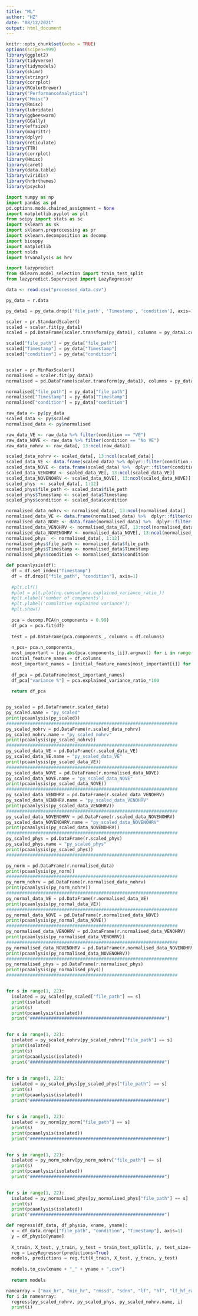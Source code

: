```yaml
---
title: "ML"
author: "HZ"
date: "08/12/2021"
output: html_document
---
```


```r
knitr::opts_chunk$set(echo = TRUE)
options(scipen=999)
library(ggplot2)
library(tidyverse)
library(tidymodels)
library(skimr)
library(stringr)
library(corrplot)
library(RColorBrewer)
library("PerformanceAnalytics")
library("Hmisc")
library(Rmisc)
library(lubridate)
library(ggbeeswarm)
library(GGally)
library(effsize)
library(magrittr)
library(dplyr)
library(reticulate)
library(TTR)
library(corrplot)
library(Hmisc)
library(caret)
library(data.table)
library(viridis)
library(hrbrthemes)
library(psycho)
```

```python
import numpy as np
import pandas as pd
pd.options.mode.chained_assignment = None 
import matplotlib.pyplot as plt
from scipy import stats as sc
import sklearn as sk
import sklearn.preprocessing as pr
import sklearn.decomposition as decomp
import biosppy
import matplotlib
import nolds
import hrvanalysis as hrv

import lazypredict
from sklearn.model_selection import train_test_split
from lazypredict.Supervised import LazyRegressor

```

```r
data <- read.csv("processed_data.csv")
```

```python
py_data = r.data

py_data1 = py_data.drop(['file_path', 'Timestamp', 'condition'], axis=1)

scaler = pr.StandardScaler()
scaled = scaler.fit(py_data1)
scaled = pd.DataFrame(scaler.transform(py_data1), columns = py_data1.columns)

scaled["file_path"] = py_data["file_path"]
scaled["Timestamp"] = py_data["Timestamp"]
scaled["condition"] = py_data["condition"]


scaler = pr.MinMaxScaler()
normalised = scaler.fit(py_data1)
normalised = pd.DataFrame(scaler.transform(py_data1), columns = py_data1.columns)

normalised["file_path"] = py_data["file_path"]
normalised["Timestamp"] = py_data["Timestamp"]
normalised["condition"] = py_data["condition"]
```

```r
raw_data <- py$py_data 
scaled_data <- py$scaled
normalised_data <- py$normalised

raw_data_VE <- raw_data %>% filter(condition == "VE")
raw_data_NOVE <- raw_data %>% filter(condition == "No VE")
raw_data_nohrv <- raw_data[, 13:ncol(raw_data)]

scaled_data_nohrv <- scaled_data[, 13:ncol(scaled_data)] 
scaled_data_VE <- data.frame(scaled_data) %>% dplyr::filter(condition == "VE") 
scaled_data_NOVE <- data.frame(scaled_data) %>%  dplyr::filter(condition == "No VE")
scaled_data_VENOHRV <- scaled_data_VE[, 13:ncol(scaled_data_VE)]
scaled_data_NOVENOHRV <- scaled_data_NOVE[, 13:ncol(scaled_data_NOVE)]
scaled_phys  <- scaled_data[, 1:12]
scaled_phys$file_path <- scaled_data$file_path
scaled_phys$Timestamp <- scaled_data$Timestamp
scaled_phys$condition <- scaled_data$condition

normalised_data_nohrv <- normalised_data[, 13:ncol(normalised_data)] 
normalised_data_VE <- data.frame(normalised_data) %>%  dplyr::filter(condition == "VE") 
normalised_data_NOVE <- data.frame(normalised_data) %>%  dplyr::filter(condition == "No VE")
normalised_data_VENOHRV <- normalised_data_VE[, 13:ncol(normalised_data_VE)]
normalised_data_NOVENOHRV <- normalised_data_NOVE[, 13:ncol(normalised_data_NOVE)]
normalised_phys  <- normalised_data[, 1:12]
normalised_phys$file_path <- normalised_data$file_path
normalised_phys$Timestamp <- normalised_data$Timestamp
normalised_phys$condition <- normalised_data$condition
```

```python
def pcaanlysis(df):
  df = df.set_index("Timestamp")
  df = df.drop(["file_path", "condition"], axis=1)
  
  #plt.clf()
  #plot = plt.plot(np.cumsum(pca.explained_variance_ratio_))
  #plt.xlabel('number of components')
  #plt.ylabel('cumulative explained variance');
  #plt.show()
  
  pca = decomp.PCA(n_components = 0.99)
  df_pca = pca.fit(df)
  
  test = pd.DataFrame(pca.components_, columns = df.columns)
  
  n_pcs= pca.n_components_
  most_important = [np.abs(pca.components_[i]).argmax() for i in range(n_pcs)]
  initial_feature_names = df.columns
  most_important_names = [initial_feature_names[most_important[i]] for i in range(n_pcs)]
  
  df_pca = pd.DataFrame(most_important_names)
  df_pca["variance %"] = pca.explained_variance_ratio_*100
  
  return df_pca


py_scaled = pd.DataFrame(r.scaled_data)
py_scaled.name = "py_scaled"
print(pcaanlysis(py_scaled))
#################################################################
py_scaled_nohrv = pd.DataFrame(r.scaled_data_nohrv)
py_scaled_nohrv.name = "py_scaled_nohrv"
print(pcaanlysis(py_scaled_nohrv))
#################################################################
py_scaled_data_VE = pd.DataFrame(r.scaled_data_VE)
py_scaled_data_VE.name = "py_scaled_data_VE"
print(pcaanlysis(py_scaled_data_VE))
#################################################################
py_scaled_data_NOVE = pd.DataFrame(r.normalised_data_NOVE)
py_scaled_data_NOVE.name = "py_scaled_data_NOVE"
print(pcaanlysis(py_scaled_data_NOVE))
#################################################################
py_scaled_data_VENOHRV = pd.DataFrame(r.scaled_data_VENOHRV)
py_scaled_data_VENOHRV.name = "py_scaled_data_VENOHRV"
print(pcaanlysis(py_scaled_data_VENOHRV))
#################################################################
py_scaled_data_NOVENOHRV = pd.DataFrame(r.scaled_data_NOVENOHRV)
py_scaled_data_NOVENOHRV.name = "py_scaled_data_NOVENOHRV"
print(pcaanlysis(py_scaled_data_NOVENOHRV))
#################################################################
py_scaled_phys = pd.DataFrame(r.scaled_phys)
py_scaled_phys.name = "py_scaled_phys"
print(pcaanlysis(py_scaled_phys))
#################################################################

py_norm = pd.DataFrame(r.normalised_data)
print(pcaanlysis(py_norm))
#################################################################
py_norm_nohrv = pd.DataFrame(r.normalised_data_nohrv)
print(pcaanlysis(py_norm_nohrv))
#################################################################
py_normal_data_VE = pd.DataFrame(r.normalised_data_VE)
print(pcaanlysis(py_normal_data_VE))
#################################################################
py_normal_data_NOVE = pd.DataFrame(r.normalised_data_NOVE)
print(pcaanlysis(py_normal_data_NOVE))
#################################################################
py_normalised_data_VENOHRV = pd.DataFrame(r.normalised_data_VENOHRV)
print(pcaanlysis(py_normalised_data_VENOHRV))
#################################################################
py_normalised_data_NOVENOHRV = pd.DataFrame(r.normalised_data_NOVENOHRV)
print(pcaanlysis(py_normalised_data_NOVENOHRV))
#################################################################
py_normalised_phys = pd.DataFrame(r.normalised_phys)
print(pcaanlysis(py_normalised_phys))
#################################################################


for s in range(1, 22):
  isolated = py_scaled[py_scaled["file_path"] == s]
  print(isolated)
  print(s)
  print(pcaanlysis(isolated))
  print("###################################################")
  

for s in range(1, 22):
  isolated = py_scaled_nohrv[py_scaled_nohrv["file_path"] == s]
  print(isolated)
  print(s)
  print(pcaanlysis(isolated))
  print("###################################################")
  
  
for s in range(1, 22):
  isolated = py_scaled_phys[py_scaled_phys["file_path"] == s]
  print(s)
  print(pcaanlysis(isolated))
  print("###################################################")
  
  
for s in range(1, 22):
  isolated = py_norm[py_norm["file_path"] == s]
  print(s)
  print(pcaanlysis(isolated))
  print("###################################################")
  

for s in range(1, 22):
  isolated = py_norm_nohrv[py_norm_nohrv["file_path"] == s]
  print(s)
  print(pcaanlysis(isolated))
  print("###################################################")
  

for s in range(1, 22):
  isolated = py_normalised_phys[py_normalised_phys["file_path"] == s]
  print(s)
  print(pcaanlysis(isolated))
  print("###################################################")


```


```python
def regress(df_data, df_physio, xname, yname):
  x = df_data.drop(["file_path", "condition", "Timestamp"], axis=1)
  y = df_physio[yname]
  
  X_train, X_test, y_train, y_test = train_test_split(x, y, test_size=.2, random_state=42)
  reg = LazyRegressor(predictions=True)
  models, predictions = reg.fit(X_train, X_test, y_train, y_test)
  
  models.to_csv(xname + "_" + yname + ".csv")
  
  return models

namearray = ["max_hr", "min_hr", "rmssd", "sdnn", "lf", "hf", "lf_hf_ratio", "lfnu", "hfnu", "EDA", "SmoothedEDA"]
for i in namearray:
  regress(py_scaled_nohrv, py_scaled_phys, py_scaled_nohrv.name, i)
  print(i)
  

```